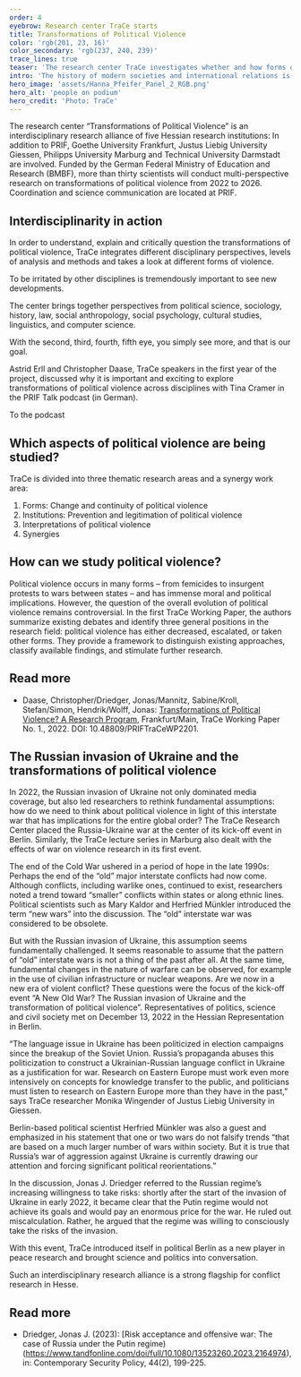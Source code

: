 ```yaml
---
order: 4
eyebrow: Research center TraCe starts
title: Transformations of Political Violence
color: 'rgb(201, 23, 16)'
color_secondary: 'rgb(237, 240, 239)'
trace_lines: true
teaser: 'The research center TraCe investigates whether and how forms of political violence change – for example, in the war between Russia and Ukraine.'
intro: 'The history of modern societies and international relations is usually told as a gradual renunciation of violence. However, there can be no question of an end to political violence. On the contrary, current trends point in the opposite direction: worldwide conflict has increased in intensity again; globalization and technological change make new forms of warlike and terrorist violence possible. These developments point to transformations that challenge existing norms and practices for containing political violence. The research center “Transformations of Political Violence” (TraCe) examines these developments with the aim of identifying the consequences for intra-societal and international peace and developing strategies to contain political violence under changing conditions.'
hero_image: 'assets/Hanna_Pfeifer_Panel_2_RGB.png'
hero_alt: 'people on podium'
hero_credit: 'Photo: TraCe'
---
```


<Callout eyebrow="Infobox" title="Who is TraCe?" expandable={false}>

The research center “Transformations of Political Violence” is an interdisciplinary research alliance of five Hessian research institutions: In addition to PRIF, Goethe University Frankfurt, Justus Liebig University Giessen, Philipps University Marburg and Technical University Darmstadt are involved. Funded by the German Federal Ministry of Education and Research (BMBF), more than thirty scientists will conduct multi-perspective research on transformations of political violence from 2022 to 2026. Coordination and science communication are located at PRIF.

</Callout>

## Interdisciplinarity in action 

In order to understand, explain and critically question the transformations of political violence, TraCe integrates different disciplinary perspectives, levels of analysis and methods and takes a look at different forms of violence.

<Quote cite="Christopher Daase, PRIF Talk, 23.03.2023">

To be irritated by other disciplines is tremendously important to see new developments.

</Quote>

The center brings together perspectives from political science, sociology, history, law, social anthropology, social psychology, cultural studies, linguistics, and computer science. 

<Quote cite="Astrid Erll, PRIF TALK, 23.03.2023">

With the second, third, fourth, fifth eye, you simply see more, and that is our goal.

</Quote>

Astrid Erll and Christopher Daase, TraCe speakers in the first year of the project, discussed why it is important and exciting to explore transformations of political violence across disciplines with Tina Cramer in the PRIF Talk podcast (in German).

<CallToAction url="https://blog.prif.org/2023/03/23/podcast-006-die-transformation-politischer-gewalt/">

To the podcast

</CallToAction>

## Which aspects of political violence are being studied?

TraCe is divided into three thematic research areas and a synergy work area:

1. Forms: Change and continuity of political violence
2. Institutions: Prevention and legitimation of political violence
3. Interpretations of political violence
4. Synergies

<Aside title="The partners">

<Figure
size="tiny"
src="assets/hessenskizze_29062022.png"
caption="Marburg, Giessen, Frankfurt and Darmstadt: The locations of the partner institutions"
credit="Graphic: Anja Feix"
alt="map of Hesse with pins in Marburg, Gießen, Frankfurt and Darmstadt">
</Figure>

</Aside>

## How can we study political violence?

Political violence occurs in many forms – from femicides to insurgent protests to wars between states – and has immense moral and political implications. However, the question of the overall evolution of political violence remains controversial. In the first TraCe Working Paper, the authors summarize existing debates and identify three general positions in the research field: political violence has either decreased, escalated, or taken other forms. They provide a framework to distinguish existing approaches, classify available findings, and stimulate further research.

<Notes>

## Read more

- Daase, Christopher/Driedger, Jonas/Mannitz, Sabine/Kroll, Stefan/Simon, Hendrik/Wolff, Jonas: [Transformations of Political Violence? A Research Program](https://www.hsfk.de/publikationen/publikationssuche/publikation/transformations-of-political-violence), Frankfurt/Main, TraCe Working Paper No. 1., 2022. DOI: 10.48809/PRIFTraCeWP2201.

</Notes>

## The Russian invasion of Ukraine and the transformations of political violence

In 2022, the Russian invasion of Ukraine not only dominated media coverage, but also led researchers to rethink fundamental assumptions: how do we need to think about political violence in light of this interstate war that has implications for the entire global order? The TraCe Research Center placed the Russia-Ukraine war at the center of its kick-off event in Berlin. Similarly, the TraCe lecture series in Marburg also dealt with the effects of war on violence research in its first event.

The end of the Cold War ushered in a period of hope in the late 1990s: Perhaps the end of the “old” major interstate conflicts had now come. Although conflicts, including warlike ones, continued to exist, researchers noted a trend toward “smaller” conflicts within states or along ethnic lines. Political scientists such as Mary Kaldor and Herfried Münkler introduced the term “new wars” into the discussion. The “old” interstate war was considered to be obsolete.

But with the Russian invasion of Ukraine, this assumption seems fundamentally challenged. It seems reasonable to assume that the pattern of “old” interstate wars is not a thing of the past after all. At the same time, fundamental changes in the nature of warfare can be observed, for example in the use of civilian infrastructure or nuclear weapons. Are we now in a new era of violent conflict? These questions were the focus of the kick-off event “A New Old War? The Russian invasion of Ukraine and the transformation of political violence”. Representatives of politics, science and civil society met on December 13, 2022 in the Hessian Representation in Berlin. 

<Callout eyebrow="Info box" title="What role does language play?" expandable={false}>

“The language issue in Ukraine has been politicized in election campaigns since the breakup of the Soviet Union. Russia’s propaganda abuses this politicization to construct a Ukrainian-Russian language conflict in Ukraine as a justification for war. Research on Eastern Europe must work even more intensively on concepts for knowledge transfer to the public, and politicians must listen to research on Eastern Europe more than they have in the past,” says TraCe researcher Monika Wingender of Justus Liebig University in Giessen.
</Callout>

Berlin-based political scientist Herfried Münkler was also a guest and emphasized in his statement that one or two wars do not falsify trends “that are based on a much larger number of wars within society. But it is true that Russia’s war of aggression against Ukraine is currently drawing our attention and forcing significant political reorientations.”

In the discussion, Jonas J. Driedger referred to the Russian regime’s increasing willingness to take risks: shortly after the start of the invasion of Ukraine in early 2022, it became clear that the Putin regime would not achieve its goals and would pay an enormous price for the war. He ruled out miscalculation. Rather, he argued that the regime was willing to consciously take the risks of the invasion.

With this event, TraCe introduced itself in political Berlin as a new player in peace research and brought science and politics into conversation.

<Quote cite="Angela Dorn, Hessian Minister of State for Science and the Arts, at the kick-off event">

Such an interdisciplinary research alliance is a strong flagship for conflict research in Hesse.

</Quote>

<Notes>

## Read more

- Driedger, Jonas J. (2023): [Risk acceptance and offensive war: The case of Russia under the Putin regime)(https://www.tandfonline.com/doi/full/10.1080/13523260.2023.2164974), in: Contemporary Security Policy, 44(2), 199-225. 

</Notes>